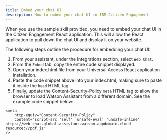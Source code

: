 ```yaml
---
title: Embed your chat UI
description: How to embed your chat UI in IBM Citizen Engagement
---
```


When you use the sample skill provided, you need to embed your chat UI in the Citizen Engagement React application.  This will allow the React application to pull down the chat UI and display it on your website.  

The following steps outline the procedure for embedding your chat UI:

1. From your assistant, under the Integrations section, select `Web Chat`.
2. From the `Embed` tab, copy the entire code snippet displayed.
3. Open your index.html file from your Universal Access React application installation.
4. Paste the code snippet above into your index.html, making sure to paste it inside the `head` HTML tag.
5. Finally, update the Content-Security-Policy `meta` HTML tag to allow the browser to load Watson Assistant from a different domain.  See the example code snippet below:

```
<meta
    http-equiv="Content-Security-Policy"
    content="script-src 'self' 'unsafe-eval' 'unsafe-inline' https://web-chat.global.assistant.watson.appdomain.cloud resource://pdf.js"
/>
```

